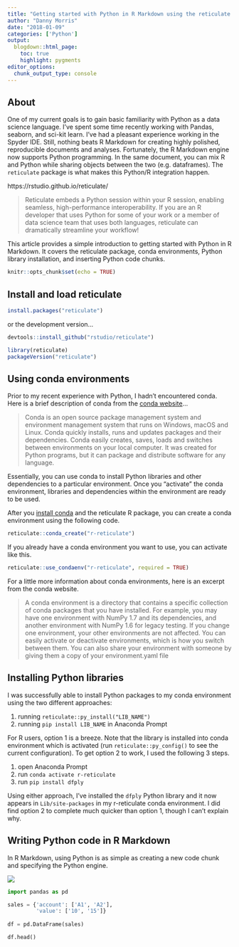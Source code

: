 ```yaml
---
title: "Getting started with Python in R Markdown using the reticulate package"
author: "Danny Morris"
date: "2018-01-09"
categories: ['Python']
output: 
  blogdown::html_page:
    toc: true
    highlight: pygments
editor_options: 
  chunk_output_type: console
---
```


## About

One of my current goals is to gain basic familiarity with Python as a data science language. I've spent some time recently working with Pandas, seaborn, and sci-kit learn. I've had a pleasant experience working in the Spyder IDE. Still, nothing beats R Markdown for creating highly polished, reproducible documents and analyses. Fortunately, the R Markdown engine now supports Python programming. In the same document, you can mix R and Python while sharing objects between the two (e.g. dataframes). The `reticulate` package is what makes this Python/R integration happen. 

https://rstudio.github.io/reticulate/

> Reticulate embeds a Python session within your R session, enabling seamless, high-performance interoperability. If you are an R developer that uses Python for some of your work or a member of data science team that uses both languages, reticulate can dramatically streamline your workflow!

This article provides a simple introduction to getting started with Python in R Markdown. It covers the reticulate package, conda environments, Python library installation, and inserting Python code chunks.

```r
knitr::opts_chunk$set(echo = TRUE)
```

## Install and load reticulate

```r
install.packages("reticulate")
```

or the development version...

```r
devtools::install_github("rstudio/reticulate")
```

```r
library(reticulate)
packageVersion("reticulate")
```

## Using conda environments

Prior to my recent experience with Python, I hadn't encountered conda. Here is a brief description of conda from the [conda website](https://conda.io/docs/index.html)...

> Conda is an open source package management system and environment management system that runs on Windows, macOS and Linux. Conda quickly installs, runs and updates packages and their dependencies. Conda easily creates, saves, loads and switches between environments on your local computer. It was created for Python programs, but it can package and distribute software for any language.

Essentially, you can use conda to install Python libraries and other dependencies to a particular environment. Once you "activate" the conda environment, libraries and dependencies within the environment are ready to be used.

After you [install conda](https://conda.io/docs/user-guide/install/index.html) and the reticulate R package, you can create a conda environment using the following code.

```r
reticulate::conda_create("r-reticulate")
```

If you already have a conda environment you want to use, you can activate like this.

```r
reticulate::use_condaenv("r-reticulate", required = TRUE)
```

For a little more information about conda environments, here is an excerpt from the conda website. 

> A conda environment is a directory that contains a specific collection of conda packages that you have installed. For example, you may have one environment with NumPy 1.7 and its dependencies, and another environment with NumPy 1.6 for legacy testing. If you change one environment, your other environments are not affected. You can easily activate or deactivate environments, which is how you switch between them. You can also share your environment with someone by giving them a copy of your environment.yaml file

## Installing Python libraries

I was successfully able to install Python packages to my conda environment using the two different approaches:

1. running `reticulate::py_install("LIB_NAME")`
2. running `pip install LIB_NAME` in Anaconda Prompt

For R users, option 1 is a breeze. Note that the library is installed into conda environment which is activated (run `reticulate::py_config()` to see the current configuration). To get option 2 to work, I used the following 3 steps.

1. open Anaconda Prompt
2. run `conda activate r-reticulate`
3. run `pip install dfply`

Using either approach, I've installed the `dfply` Python library and it now appears in `Lib/site-packages` in my r-reticulate conda environment. I did find option 2 to complete much quicker than option 1, though I can't explain why. 

## Writing Python code in R Markdown

In R Markdown, using Python is as simple as creating a new code chunk and specifying the Python engine.

![](/img/python-rmd-chunk.png)

```python
import pandas as pd

sales = {'account': ['A1', 'A2'],
         'value': ['10', '15']}
         
df = pd.DataFrame(sales)

df.head()
```



